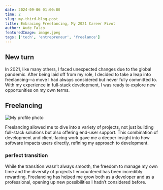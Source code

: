 ```yaml
---
date: 2024-09-06 01:00:00
time: 2
slug: my-third-blog-post
title: Embracing Freelancing, My 2021 Career Pivot
author: Aude Falco
featuredImage: image.jpeg
tags: ['tech', 'entrepreneur', 'freelance']
---
```


## New turn

In 2021, like many others, I faced unexpected changes due to the global pandemic. After being laid off from my role, I decided to take a leap into freelancing—a move I had always considered but never fully committed to. With my experience in full-stack development, I was ready to explore new opportunities on my own terms.

## Freelancing

![My profile photo](profile.jpeg)

Freelancing allowed me to dive into a variety of projects, not just building full-stack solutions but also offering end-user support. This combination of development and client-facing work gave me a deeper insight into how software impacts users directly, refining my approach to development.

### perfect transition

While the transition wasn’t always smooth, the freedom to manage my own time and the diversity of projects I encountered has been incredibly rewarding. Freelancing has helped me grow both as a developer and as a professional, opening up new possibilities I hadn’t considered before.
